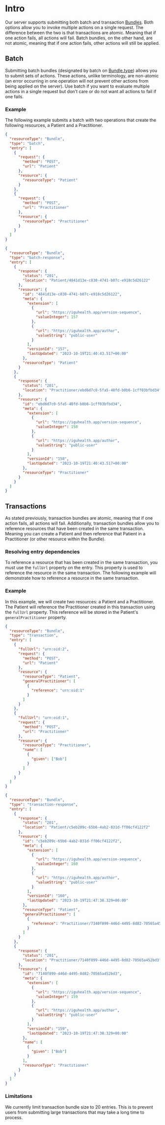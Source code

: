 
# Intro

Our server supports submitting both batch and transaction [Bundles](../Resources/Bundle.mdx).
Both options allow you to invoke multiple actions on a single request. The difference between the two is that transactions are atomic.
Meaning that if one action fails, all actions will fail.
Batch bundles, on the other hand, are not atomic, meaning that if one action fails, other actions will still be applied.

## Batch

Submitting batch bundles (designated by batch on [Bundle.type](../Resources/Bundle.mdx)) allows you to submit sets of actions.
These actions, unlike terminology, are non-atomic (an error occurring in one operation will not prevent other actions from being applied on the server).
Use batch if you want to evaluate multiple actions in a single request but don't care or do not want all actions to fail if one fails.

### Example

The following example submits a batch with two operations that create the following resources, a Patient and a Practitioner.

<Tabs>
  <TabItem value="request" label="Request">

```json
{
  "resourceType": "Bundle",
  "type": "batch",
  "entry": [
    {
      "request": {
        "method": "POST",
        "url": "Patient"
      },
      "resource": {
        "resourceType": "Patient"
      }
    },
    {
      "request": {
        "method": "POST",
        "url": "Practitioner"
      },
      "resource": {
        "resourceType": "Practitioner"
      }
    }
  ]
}
```

  </TabItem>
  <TabItem value="response" label="Response">

```json
{
  "resourceType": "Bundle",
  "type": "batch-response",
  "entry": [
    {
      "response": {
        "status": "201",
        "location": "Patient/4841d13e-c830-4741-b07c-e918c5d26122"
      },
      "resource": {
        "id": "4841d13e-c830-4741-b07c-e918c5d26122",
        "meta": {
          "extension": [
            {
              "url": "https://iguhealth.app/version-sequence",
              "valueInteger": 157
            },
            {
              "url": "https://iguhealth.app/author",
              "valueString": "public-user"
            }
          ],
          "versionId": "157",
          "lastUpdated": "2023-10-19T21:40:43.517+00:00"
        },
        "resourceType": "Patient"
      }
    },
    {
      "response": {
        "status": "201",
        "location": "Practitioner/ebd6d7c0-5fa5-48fd-b0b6-1cff03bfbd34"
      },
      "resource": {
        "id": "ebd6d7c0-5fa5-48fd-b0b6-1cff03bfbd34",
        "meta": {
          "extension": [
            {
              "url": "https://iguhealth.app/version-sequence",
              "valueInteger": 158
            },
            {
              "url": "https://iguhealth.app/author",
              "valueString": "public-user"
            }
          ],
          "versionId": "158",
          "lastUpdated": "2023-10-19T21:40:43.517+00:00"
        },
        "resourceType": "Practitioner"
      }
    }
  ]
}
```

  </TabItem>
</Tabs>

## Transactions

As stated previously, transaction bundles are atomic, meaning that if one action fails, all actions will fail.
Additionally, transaction bundles allow you to reference resources that have been created in the same transaction.
Meaning you can create a Patient and then reference that Patient in a Practitioner (or other resource within the Bundle).

### Resolving entry dependencies

To reference a resource that has been created in the same transaction, you must use the `fullUrl` property on the entry.
This property is used to reference the resource in the same transaction. The following example will demonstrate how to reference a resource in the same transaction.

### Example

In this example, we will create two resources: a Patient and a Practitioner. The Patient will reference the Practitioner created in this transaction using the `fullUrl` property.
This reference will be stored in the Patient's `generalPractitioner` property.

<Tabs>
  <TabItem value="request" label="Request">

```json
{
  "resourceType": "Bundle",
  "type": "transaction",
  "entry": [
    {
      "fullUrl": "urn:oid:2",
      "request": {
        "method": "POST",
        "url": "Patient"
      },
      "resource": {
        "resourceType": "Patient",
        "generalPractitioner": [
          {
            "reference": "urn:oid:1"
          }
        ]
      }
    },
    {
      "fullUrl": "urn:oid:1",
      "request": {
        "method": "POST",
        "url": "Practitioner"
      },
      "resource": {
        "resourceType": "Practitioner",
        "name": [
          {
            "given": ["Bob"]
          }
        ]
      }
    }
  ]
}
```

  </TabItem>
  <TabItem value="response" label="Response">

```json
{
  "resourceType": "Bundle",
  "type": "transaction-response",
  "entry": [
    {
      "response": {
        "status": "201",
        "location": "Patient/c5eb209c-65b6-4ab2-831d-ff06cf4122f2"
      },
      "resource": {
        "id": "c5eb209c-65b6-4ab2-831d-ff06cf4122f2",
        "meta": {
          "extension": [
            {
              "url": "https://iguhealth.app/version-sequence",
              "valueInteger": 160
            },
            {
              "url": "https://iguhealth.app/author",
              "valueString": "public-user"
            }
          ],
          "versionId": "160",
          "lastUpdated": "2023-10-19T21:47:38.329+00:00"
        },
        "resourceType": "Patient",
        "generalPractitioner": [
          {
            "reference": "Practitioner/7140f899-446d-4495-8d82-70565a452bd3"
          }
        ]
      }
    },
    {
      "response": {
        "status": "201",
        "location": "Practitioner/7140f899-446d-4495-8d82-70565a452bd3"
      },
      "resource": {
        "id": "7140f899-446d-4495-8d82-70565a452bd3",
        "meta": {
          "extension": [
            {
              "url": "https://iguhealth.app/version-sequence",
              "valueInteger": 159
            },
            {
              "url": "https://iguhealth.app/author",
              "valueString": "public-user"
            }
          ],
          "versionId": "159",
          "lastUpdated": "2023-10-19T21:47:38.329+00:00"
        },
        "name": [
          {
            "given": ["Bob"]
          }
        ],
        "resourceType": "Practitioner"
      }
    }
  ]
}
```

  </TabItem>
</Tabs>

### Limitations

We currently limit transaction bundle size to 20 entries. This is to prevent users from submitting large transactions that may take a long time to process.
